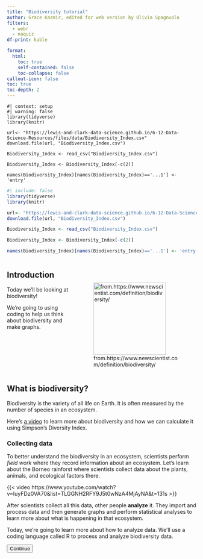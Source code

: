 ```yaml
---
title: "Biodiversity tutorial"
author: Grace Kazmir, edited for web version by Olivia Spagnuolo
filters: 
  - webr
  - naquiz
df-print: kable

format: 
  html: 
    toc: true
    self-contained: false
    toc-collapse: false
callout-icon: false
toc: true
toc-depth: 2
---
```


<script>

document.addEventListener("DOMContentLoaded", function() {
    let currentPartIndex = 0;
    const parts = document.querySelectorAll(".tutorial-part");
    const buttons = document.querySelectorAll("button[id^='continue-button']");
    const nextButton = document.getElementById("next-button");
    const headerHeight = document.querySelector("header") ? document.querySelector("header").offsetHeight : 0;
    const sidebarLinks = document.querySelectorAll("#quarto-margin-sidebar .sidebar a"); // Updated selector

    // Log the selected elements
    console.log('Tutorial parts:', parts);
    console.log('Continue buttons:', buttons);

    // Hide all tutorial parts except the first one
    parts.forEach(function(part, index) {
        if (index !== 0) {
            part.style.display = "none";
        }
    });

    // Function to scroll to the top of the element, accounting for a fixed header
    function scrollToElement(element) {
        const elementTop = element.getBoundingClientRect().top + window.scrollY;
        window.scrollTo({
            top: elementTop - headerHeight,
            behavior: "smooth"
        });
    }

    // Function to show a specific part
    function showPart(index) {
        if (index >= 0 && index < parts.length) {
            parts.forEach((part, idx) => {
                part.style.display = (idx === index) ? "block" : "none";
            });
            scrollToElement(parts[index]);
            currentPartIndex = index;
        }
    }
    
     // Function to show all parts up to a specific index
    function showPartsUpTo(index) {
        parts.forEach((part, idx) => {
            if (idx <= index) {
                part.style.display = "block";
            }
            if (idx > index){
            part.style.display = "none";
}
        });
        scrollToElement(parts[index]);
        currentPartIndex = index;
    }

    // Add click event listeners to each button
    buttons.forEach(function(button, index) {
        button.addEventListener("click", function() {
            if (currentPartIndex < parts.length - 1) {
                parts[currentPartIndex].style.display = "block";
                buttons[currentPartIndex].style.display = "none";
                currentPartIndex++;
                showPartsUpTo(currentPartIndex);
            } else {
                alert("End of tutorial");
            }
        });
    });

    // Listen for hash changes to navigate to the correct section
    window.addEventListener("hashchange", function() {
        const hash = window.location.hash;
        if (hash) {
            const targetPart = document.querySelector(hash);
            if (targetPart) {
                const targetIndex = Array.prototype.indexOf.call(parts, targetPart);
                showPartsUpTo(targetIndex);
                buttons.forEach((button, idx) => {
                  if (idx < targetIndex) {
                  button.style.display="none";}
                  if (idx >= targetIndex) {
                  button.style.display="block";
}
                  });
            }
        }
    });

    // Check the URL hash on page load
    const initialHash = window.location.hash;
    if (initialHash) {
        const initialTarget = document.querySelector(initialHash);
        if (initialTarget) {
          const intialIndex=Array.prototype.indexOf.call(parts, initialTarget);
            showPartsUpTo(initalIndex);
            buttons.forEach((button, idx) => {
                if (idx < initialIndex) {
                    button.style.display = "none";
                }
            });
        }
    }
    // Add click event listener to the new next button
    if (nextButton) {
        nextButton.addEventListener("click", function() {
            window.location.href = "https://www.example.com"; 
        });
    }
});

</script>


```webr-r
#| context: setup
#| warning: false
library(tidyverse)
library(knitr)

url<- "https://lewis-and-clark-data-science.github.io/6-12-Data-Science-Resources/files/data/Biodiversity_Index.csv"
download.file(url, "Biodiversity_Index.csv")

Biodiversity_Index <- read_csv("Biodiversity_Index.csv")

Biodiversity_Index <- Biodiversity_Index[-c(2)]

names(Biodiversity_Index)[names(Biodiversity_Index)=='...1'] <- 'entry'

```

```r
#| include: false
library(tidyverse)
library(knitr)

url<- "https://lewis-and-clark-data-science.github.io/6-12-Data-Science-Resources/files/data/Biodiversity_Index.csv"
download.file(url, "Biodiversity_Index.csv")

Biodiversity_Index <- read_csv("Biodiversity_Index.csv")

Biodiversity_Index <- Biodiversity_Index[-c(2)]

names(Biodiversity_Index)[names(Biodiversity_Index)=='...1'] <- 'entry'

```


::: columns
::: {.column width="35%"}
## Introduction

Today we'll be looking at biodiversity!

We're going to using coding to help us think about biodiversity and make graphs. 

:::
::: {.column width="65%"}

<br>
<br>


![from.https://www.newscientist.com/definition/biodiversity/](https://lewis-and-clark-data-science.github.io/6-12-Data-Science-Resources/files/figures/biodiversityimage.jpg){cap-location="margin" height=2in}
:::
:::

<div class="tutorial-part" style="display: block;">

## What is biodiversity? 

Biodiversity is the variety of all life on Earth. It is often measured by the number of species in an ecosystem. 

Here's [a video](https://www.youtube.com/watch?v=7DOuku8876I) to learn more about biodiversity and how we can calculate it using Simpson's Diversity Index.

### Collecting data

To better understand the biodiversity in an ecosystem, scientists perform *field work* where they record information about an ecosystem. Let's learn about the Borneo rainforst where scientists collect data about the plants, animals, and ecological factors there. 

{{< video https://www.youtube.com/watch?v=IuyFDz0VA70&list=TLGGNH2RFY9J5t0wNzA4MjAyNA&t=131s >}}

After scientists collect all this data, other people **analyze** it. They import and process data and then generate graphs and perform statistical analyses to learn more about what is happening in that ecosystem. 

Today, we're going to learn more about how to analyze data. We'll use a coding language called R to process and analyze biodiversity data. 

<button id="continue-button" class="btn btn-primary float-start me-2">Continue</button>
</div>

<div class="tutorial-part" style="display: none;">

## What is R and what can it do?

R is a programming language that helps us work with large amounts of data.

-   You can import data from various sources, clean and process it, perform statistical analyses and generate reports or visualizations

-   Today, we are going to create graphs from a big data set!

-   [Fun Fact:]{.underline} R is like a fancy calculator


### You can use R!

This tutorial lets you use R to work with data. Throughout the tutorial, there are gray boxes with a green "run code" button. These are called code chunks. You can type commands into these boxes and it will tell the computer to do things! Let's try it out.

**Press** the Green Play button on the top right of the code chunk.

(the code chunk is the grey rectangular box below)

```webr-r
4+3
```

**You Try:** Replace `4+3` with any math equation

**Press** Green Play Button when done

```webr-r
4+3
```

<button id="continue-button" class="btn btn-primary float-start me-2">Continue</button>
</div>

<div class="tutorial-part" style="display: none;">


## Data Set {#sec-dataset}

We are going to be using data from [BioTIME,](https://biotime.st-andrews.ac.uk){target="_blank"} which is a database with a focus on biodiversity. They include free open-access data in an effort to make data more accessible and usable by anyone. 

-   We are specifically looking at data on the Biodiversity of Terrestrial Plants and Invertebrates in the Temperate Coniferous Forest and in Tropical Forests.

We've pre-loaded a data set from the biotime data into this tutorial

-   `Biodiversity_Index` is the name of the Data set.

Lets look at it!

::: {.callout-note collapse="true"} 
## Click this to see our data!

::: panel-tabset
## Datatable

```r
#| echo: false
#| output: true
library(DT)
options(DT.options = list(
#  bPaginate = FALSE, 
  pageLength = 148, 
  lengthMenu=c(10,50,100,148)
))
datatable(Biodiversity_Index)
#kable(Biodiversity_Index)
```

## Code to create table (optional)

The `kable()` function opens a data set so you can look at it.

**Press** Green play button to run the code

```webr-r
#| df-print: kable
kable(Biodiversity_Index)
```
:::
:::

This is A LOT of data!! It can be hard to understand by just looking at it. But luckily we can use R/the computer to better understand the data. That's what we'll do in the next sections. 

First, though, let's see what we can observe just by looking at the data. 

**Stop and Think:**

::: panel-tabset
## Question

::: question
**How many columns does this table have? How many rows?**

::: choices
::: choice
148 columns and 11 rows
:::

::: choice
11 columns and 10 rows
:::

::: {.choice .correct-choice}
11 columns and 148 rows
:::

::: choice
52 columns and 14 rows
:::
:::
:::

## Hint

At the top you'll see the names of all the columns. Try scrolling all the way to the bottom of the data to see how many rows there are.
:::

<button id="continue-button" class="btn btn-primary float-start me-2">Continue</button>
</div>

<div class="tutorial-part" style="display: none;">

## Choosing our columns

How can we narrow down all the data and variables? Let's consider our goal, which is to graph biodiversity. 

We will focus on **biodiversity Index** and the **number of different species** to help us understand biodiversity in this data set.

::: {.border-left}

**Stop and Think:**

Discuss these questions with your neighbor:

-   How do biodiversity index and number of different species represent biodiversity in an area? 

-   What is the difference between biodiversity index and number of different species?

-   Why would we want to look at **both** biodiversity index and number of different species? 

:::

<button id="continue-button" class="btn btn-primary float-start me-2">Continue</button>
</div>

<div class="tutorial-part" style="display: none;">

#### Dataset format

-   The columns names are **variables** in the data. 
-   The rows show **individual data entries**. 

::: panel-tabset
## Question

::: question
**Which Columns in the dataset do you think represent biodiversity index and number of different species?**

::: choices
::: choice
`Taxa` and `total`
:::

::: choice
`Biome` and `total`
:::

::: choice
`entry` and `YEAR`
:::

::: {.choice .correct-choice}
`index` and `numspecies`
:::
:::
:::

## Hint

Go back to the `Biodiversity_Index` data set code chunk to look at the columns again! At the top you'll see the names of all the columns. Each column is separated by a vertical line \| .
:::

<button id="continue-button" class="btn btn-primary float-start me-2">Continue</button>
</div>

<div class="tutorial-part" style="display: none;">

### Narrowing down the data

We've determined that we want to work with the `index` and `numspecies` columns. 

-   The `index` column represents the biodiversity index per year.

-   The `numspecies` column represents the different number of species observed per year.


### Choosing the biome and taxa

Now let's look closer at each biome and taxa in the data set. In order to make a better graph, we want to narrow down the data we're looking at. We'll need to choose a biome and taxa to focus on. 

::: {.border-left}

**Stop and Think**

*How many different biomes does the data set have?*

-   (Go back and look at the `Biodiversity_Index` data set to try to find the answer)

-   notice this is HARD to find by just looking at the data set, especially if the data set is huge.

:::

<button id="continue-button" class="btn btn-primary float-start me-2">Continue</button>
</div>

<div class="tutorial-part" style="display: none;">


Let's use R to solve this question instead! The `unique()` function lists unique values within a column, so it shows us all the **distinct** values in a column.

::: panel-tabset
## Code editor

**Press** Green play button to run the code

```webr-r
unique(Biodiversity_Index$Biome)
```

## Answer

There are two Biomes in this Data Set; `Temperate Coniferous Forest` and `Tropical Forest`.
:::

<button id="continue-button" class="btn btn-primary float-start me-2">Continue</button>
</div>

<div class="tutorial-part" style="display: none;">

### Unique Taxa

**How many different taxa does the data set have?**

-   Now you know what code to use to find unique values within a column. See if you can reuse the code to find the unique values for the `Taxa` column.


::: panel-tabset
## Code editor

**Edit** this code to find the unique values for the `Taxa` column. Replace the red line ______ with the column name we're looking at. 

**Press** Green play button to run the code chunk once you edit the code.

```webr-r
unique(Biodiversity_Index$"________")
```

## Hint

The code should look like `unique(Biodiversity_Index$"Taxa")`

## Answer

There are two different taxa in this data set: `Terrestrial Plants` and `Terrestrial Invertebrates`.
:::

Now let's combine all the columns we just looked at: the `index`,`total`,`Biome`, and `Taxa` columns. Let's also add the `YEAR` column, since it's the independent variable we will be using in our graphs. Below, we'll look at just the columns we want to graph:

**Press** Green play button to run the code chunk

```webr-r
print(Biodiversity_Index[,c("YEAR","index","numspecies","Biome","Taxa")], n=148)
```

Now that you have extracted the columns you need, let's graph! 

<button id="continue-button" class="btn btn-primary float-start me-2">Continue</button>
</div>

<div class="tutorial-part" style="display: none;">

## Creating a Graph

We have A LOT of data. It would be really hard to graph by hand. Luckily, we can use the computer (R) to graph it.

Our goal is to create a graph that tracks the biodiversity of a specific location over time. We have two methods of measuring biodiversity: the **number of species** and the **biodiversity index**. We will also narrow down our data by choosing a specific **biome** and **taxa**. 

::: {.border-left}

**Stop and Think**

*Before you make the graph, make a prediction about what it will look like:*

-   How do you think biodiversity is changing over time? 

    -   Will there be **more** or **less** biodiversity now compared to 50 years ago? 

-   Will biodiversity look different in different biomes and taxas? How? 
:::

Go through the following steps to create your graph. 

### Step 1: Choosing a Biome and Taxa

First, choose a biome and taxa. 

Here are your options again: 

::: columns
::: {.column width="50%"}

**Biomes**

-   Temperate Coniferous Forest

-   Tropical Forest

:::


::: {.column width="50%"}

**Taxa**

-   Terrestrial Plants

-   Terrestrial Invertebrates

:::
:::

Now, you'll need to tell the computer what you chose. In the code chunk below: 

**Type** in the name of your Biome and Taxa. Replace the red line ______ and don't delete the quotes `""`. Make sure you spell everything correct and use the exact capitalization in the dataset! 

Then **press** "run code".

::: panel-tabset

## Code editor 

```webr-r
myBiome = "____________"

myTaxa = "____________"

```

## Example
```webr-r
myBiome = "Temperate Coniferous Forest"

myTaxa = "Terrestrial Plants"

```

## Check your work

Run this code. If it outputs the Biome and Taxa you chose spelled and capitalized EXACTLY as they are spelled in the data, then you can continue!

```webr-r
myBiome
myTaxa
```

:::

<button id="continue-button" class="btn btn-primary float-start me-2">Continue</button>
</div>

<div class="tutorial-part" style="display: none;">

### Step 2: Choosing Your X and Y variabless

In the previous step, you narrowed down **what specific** data you want to look at. 

Now, you'll need to choose what **variables** you want to plot on the graph. Recall our goal is to plot the **biodiversity index OR number of species** over **time**.

**Stop and Think** 

::: panel-tabset

## Question

::: question

*What is the X variable? What is the Y variable?*

::: choices
::: {.choice .correct-choice}
**X variable:** time; **Y variable:** biodiversity index/number of species
:::
::: choice
**X variable:** biodiversity index/number of species; **Y variable:** time
:::
:::
:::

## Hint

Remember: 

   -   The **x variable** is the independent variable. It is NOT affected by the other variable. It's like the "cause" variable.
   
   -   The **y variable** is the dependent variable. It IS affected by the other variable. It's like the "effect" variable.
   
## Reasoning

The x variable is **time** because it is independent - it will change and progress no matter what! 

The y variable is **biodiversity index or number of species** (whichever you choose) because it is dependent on time. As time moves forward, the biodiversity index will also change. 

:::

<button id="continue-button" class="btn btn-primary float-start me-2">Continue</button>
</div>

<div class="tutorial-part" style="display: none;">

#### You Choose your Variable

Now, you get to input which y variable you want to graph - either **biodiversity index** or **number of species**.

-   Recall the column names for each of these variables: `index` and `numspecies`. 

-   **Type** in the name of your y variable below. Replace the red line _____ with its name. Be sure to spell it exactly as it is spelled in the data! 

-   Then **press** "run code".

::: panel-tabset
## Code editor

```webr-r
yvar="___________"
```

## Example

```webr-r
yvar="numspecies"
```
:::

Everyone's x variable will be **year** so you don't need to change that. 

<button id="continue-button" class="btn btn-primary float-start me-2">Continue</button>
</div>

<div class="tutorial-part" style="display: none;">

### Step 3: Choosing the type of graph

In this tutorial, we're going to make a **bar graph**. A bar graph allows us to see how biodiversity changes over time in a simple format. Bar Graphs are used to display and compare the values of different categories and color can help distinguish the different categories.

If you want to try making a different kind of graph, refer to the [**Challenge coding** section](#sec-codechallenge). 

<button id="continue-button" class="btn btn-primary float-start me-2">Continue</button>
</div>

<div class="tutorial-part" style="display: none;">


### Step 4: Assigning Color to Bar Graph

You can now choose a custom color for your bar graph. Here are some color options:

-   `"darkseagreen"`

-   `"salmon3"`

-   `"seagreen"`

-   `"brown"`

-   `"blue"`

-   `"yellow"`

-   `"purple"`

Now, type the color name in place of the red line ______. Be sure to keep it inside the quotes `""`.Then click "run code".


::: panel-tabset
## Code editor

```webr-r
graphColor = "_______"

```

## Example

```webr-r
graphColor = "salmon3"

```
:::

<button id="continue-button" class="btn btn-primary float-start me-2">Continue</button>
</div>

<div class="tutorial-part" style="display: none;">

### Step 5: Adding a Title and Axis Labels

Now, you can add a title and axis labels to your graph.

-   A good graph should always have at least a Title and Axis labels (X-Axis, Y-axis)

In the code chunk below, add a Title, Subtitle, x-axis label, and y-axis label. Then click "run code". 

Be sure to keep quotations `""` around name. Example : `xLabel="year"`

::: panel-tabset
## Code editor

```webr-r
titleName = "________"

subtitleName = "________"

xLabel = "_______"

yLabel = "_______"
```

## Example

```webr-r
titleName = "Number of Terrestrial Invertebrate Species"

subtitleName = "In Temperate Coniferous Forest "

xLabel= "Year"

yLabel = "Number of Species"
```
:::

<button id="continue-button" class="btn btn-primary float-start me-2">Continue</button>
</div>

<div class="tutorial-part" style="display: none;">

### Step 6: Create the graph!

Now, you can create your graph! Click "run" on the code chunk below

::: panel-tabset

## Code editor 

```webr-r
#| read-only: true
Biodiversity_Index|>
  filter(Biome==myBiome, Taxa==myTaxa) |>
  ggplot(aes_string(x="YEAR", y= yvar )) + 
  geom_col(fill=graphColor, color="grey37") + 
  labs(title = titleName, 
       subtitle = subtitleName, 
       x= xLabel, y= yLabel) +
  theme_linedraw()+theme(plot.title = element_text( hjust= .5, face = "bold"), plot.subtitle = element_text(hjust = .5))
```

## Troubleshooting: error message

Did you get an error message in red?

-   If the graph also displayed and looks right, don't worry about the error message!

-   If the graph is not displaying, go back and make sure you ran all the code chunks previously where you defined the variables and labels.

    -   Did you put everything in quotes when you defined the variables and labels?
    
    -   Did you **press** "Run code" in each code chunk?

-   If it still isn't working or if you accidentally deleted something, you can click the "refresh" button at the top of a code chunk. Or you can refresh the page to restart fully restart, but this will delete all your work. 

:::

::: {.border-left}

**Stop and think**

Talk with your group about the graphs!

-   What patterns do you notice?
    
    -   Do you see any outliers? 
    
    -   How is the data changing over time? 

-   What do you wonder? 

-   Does this data give you all the information you want? What is the data *missing*? 
        
-   What else would you like to know? 
:::

<button id="continue-button" class="btn btn-primary float-start me-2">Continue</button>
</div>

<div class="tutorial-part" style="display: none;">

## Congratulations!

**You have created a data visualization from a big data set!**

::: {.border-left}

**Stop and Think**:

1.  *What were some challenges?*

2.  *What have you learned about Data Science?*

3.  *What other kind of data would you like to look at in the future?*

4.  *What kind of graphs do you want to make or see more of?*

:::

If you want to learn more about the code we used to create the graph, you can click "continue" to go to the Code Challenge. This is OPTIONAL. Otherwise you are all done! Great work!!

![From.giphy.com](https://i.giphy.com/media/v1.Y2lkPTc5MGI3NjExaWhhZnlpMjFmanJ2NG5hajBjbWxyYzVtdmkzMDJqcGN5bjg0b2xmYiZlcD12MV9pbnRlcm5hbF9naWZfYnlfaWQmY3Q9Zw/ely3apij36BJhoZ234/giphy-downsized-large.gif)



<button id="continue-button" class="btn btn-primary float-start me-2">Continue</button>
</div>

<div class="tutorial-part" style="display: none;">

## Code challenge {#sec-codechallenge}

In this code challenge, we'll have you directly edit the entire code chunk used to create your graph. Previously, you inputted your variables and we then put them into the graph code. So this time, you get to put your variables directly into the graph code and learn about what each command does! 

Here's the code we used to create your graph. We'll go over it in detail below.

```webr-r
#| read-only:true
Biodiversity_Index|>
  filter(Biome=="Insert Biome Name Here", Taxa=="Insert Taxa Name Here") |>
  ggplot(aes(x= YEAR, y= "numspecies or index" )) + 
  geom_col(fill= "Insert Color Name Here", color="grey37") + 
  labs(title = "Insert Title Name", 
       subtitle = "Insert Subtititle", 
       x= "Year", y= "Number of species or Biodiversity index") +
  theme_linedraw()+theme(plot.title = element_text( hjust= .5, face = "bold"), plot.subtitle = element_text(hjust = .5))
```

### Step 1: Selecting a data set to graph

Lets look at line 1 : `Biodiversity_Index |>`

-   This line is telling the computer which data set we want to create a graph from

-   You do not need to make any changes to this line.

<button id="continue-button" class="btn btn-primary float-start me-2">Continue</button>
</div>

<div class="tutorial-part" style="display: none;">

### Step 2: Identifying which `Biome` and which `Taxa`

Looking at Line 2 : `filter(Biome=="Insert Biome Name Here", Taxa=="Insert Taxa Name Here")`

-   This is line is telling R which specific rows you want displayed in your graph based on the categories you tell it.

-   The `filter()` function picks rows you want to keep based on the instructions you give it

-   Since there are multiple biomes and taxa within the data set we need to specify which ones we want to graph

**You Try:**

Based on your assigned graph insert the corresponding `Biome` and `Taxa` in the code chunk below.

Be sure you spell the Biome and Taxa exactly as it is spelled in the dataset with proper capitalizations. Here are the options:

-   Biome:
    -   "Temperate Coniferous Forest"
    -   "Tropical Forest"
-   Taxa:
    -   "Terrestrial Invertebrates"
    -   "Terrestrial Plants"

::: panel-tabset
## Code editor

DO NOT **Press** play!

```webr-r
filter(Biome=="Insert Biome Name Here", Taxa=="Insert Taxa Name Here") 
```

Make sure to keep your answers in the quotations`""`!

## Example

```webr-r
filter(Biome=="Savannah Desert", Taxa=="Mammals") 
```
:::

<button id="continue-button" class="btn btn-primary float-start me-2">Continue</button>
</div>

<div class="tutorial-part" style="display: none;">

### Step 3: Choose your X and Y variables

Looking at Line 3: `ggplot(aes(x= YEAR, y="numspecies or index"))`

-   The `ggplot()` function is used to create a wide variety of data visualizations, including scatter plots,bar graphs, line graphs, and many others.

-   Within the `ggplot()` function we use the `aes()` function to assign the features of the graphs ( X and Y Values)

-   The X value (`x=YEAR`) will be the same for all eight graphs, so **DO NOT** change that part

**You Try:**

-   Based on your assigned graph insert the corresponding `y` value in the code chunk below

-   This should be either `numspecies` if your graph is looking at the number of species or `index` if your graph is looking at Biodiversity Index

    **NOTE:** In this part it important to NOT include quotations `""`. Example: `y=numspecies` or `y=index`

::: panel-tabset
## Code editor

DO NOT **Press** Green play button

```webr-r
ggplot(aes(x= YEAR, y=numspecies or index))
```

## Example

```webr-r
ggplot(aes(x= YEAR, y=numspecies))

```
:::

<button id="continue-button" class="btn btn-primary float-start me-2">Continue</button>
</div>

<div class="tutorial-part" style="display: none;">

### Step 4: Choosing the type of graph

Looking at line 5, this is where we choose the type of graph we want to use. Currently it says `geom_col(________)` with some random words in the parenthesis that you can ignore for now. 

You can change the part where it says `col` to adjust the type of plot. For example, you can create a scatter plot by replacing `col` with `point`. Here's how that would look: 

::: panel-tabset
## Scatterplot

```webr-r
geom_point(color= "Insert Color Name Here")

```

## Bar plot

```webr-r
geom_col(fill= "Insert Color Name Here", color="grey37")

```
:::

<button id="continue-button" class="btn btn-primary float-start me-2">Continue</button>
</div>

<div class="tutorial-part" style="display: none;">


### Step 5: Assigning corresponding color to the bars

Looking at line 5: `geom_col(fill= "Insert Color Name Here", color="grey37")`

-   The `geom_col` function is used to tell R that we want to graph a Bar graph

-   Bar Graphs are used to display and compare the values of different categories and color can help distinguish the different categories.

-   Within the `geom_col()` function we can specify the color of the bars using the code `fill="Name of Color"`

-   Ignore `color="grey37"` that is specifying the color for the border of the bars. **DO NOT** change that.

You can now choose a custom color for your bar graph. Here are some color options:

-   `"darkseagreen"`

-   `"salmon3"`

-   `"seagreen"`

-   `"brown"`

-   `"blue"`

-   `"yellow"`

-   `"purple"`

**Your Turn:**

Once you've identified which color you need to use, insert the color where it says `"Insert Color Name Here"`.

**NOTE:** It is important to keep the quotations `""`

::: panel-tabset
## Code editor

```webr-r
geom_col(fill= "Insert Color Name Here", color="grey37")

```

## Example

```webr-r
geom_col(fill= "salmon3", color="grey37")

```
:::

<button id="continue-button" class="btn btn-primary float-start me-2">Continue</button>
</div>

<div class="tutorial-part" style="display: none;">

### Step 6: Labels

Looking at lines 5,6,and 7 : `labs(title = "Insert Title Name", subtitle = "Insert Subtititle", x= "Year", y= "Number of species or Biodiversity index")`

-   The `labs()` function is used to specify labels on the graph (Title, Subtitle, Axis labels, Captions, and more)

-   A good graph should always have at least a Title and Axis labels (X-Axis, Y-axis)

**Your Turn:**

1.  Insert the Title of your graph where it says `"Insert Title Name"`

2.  Insert the subtitle of your graph where it says `"Insert Subtitle"`

3.  Keep the X-axis labeled `"Year"` DO NOT Change this code.

4.  Pick `"Number of species"` or `"Biodiversity index"` as your Y-Axis label based on your corresponding graph.

    **NOTE**: keep quotations `""` around name. Example : `x="year"`

::: panel-tabset
## Code editor

DO NOT **Press** Green Play button

```webr-r
labs(title = "Insert Title Name", subtitle = "Insert Subtititle", x= "Year", y= "Number of species or Biodiversity index")
```

## Example

```webr-r
labs(title = "Number of Terrestrial Invertebrate Species", 
       subtitle = "In Temperate Coniferous Forest ",
       x= "Year", y= "Number of Species")
```
:::

<button id="continue-button" class="btn btn-primary float-start me-2">Continue</button>
</div>

<div class="tutorial-part" style="display: none;">

### Step 7: Putting all the lines together!

Now that you have edited all the necessary code lines, let's put them together to create our graphs

**Your Turn:**

-   Look back at your work in steps 1-5. Edit the following code based on your work in those steps.

```webr-r
Biodiversity_Index|>
  filter(Biome=="Insert Biome Name Here", Taxa=="Insert Taxa Name Here") |>
  ggplot(aes(x= YEAR, y= "numspecies or index" )) + 
  geom_col(fill= "Insert Color Name Here", color="grey37") + 
  labs(title = "Insert Title Name", 
       subtitle = "Insert Subtititle", 
       x= "Year", y= "Number of species or Biodiversity index") +
  theme_linedraw()+theme(plot.title = element_text( hjust= .5, face = "bold"), plot.subtitle = element_text(hjust = .5))
```


If you're having trouble with the code, click below to see the answers and edit your code accordingly. 


::: {.callout-note collapse="true"}
## Click this to see the answers

::: panel-tabset
## Number of Species Temperate Plants

```webr-r
Biodiversity_Index|>
  filter(Biome=="Temperate Coniferous Forest", Taxa=="Terrestrial Plants")|>
ggplot(aes(x=YEAR,y= numspecies)) + geom_col(fill= "darkseagreen", color= "grey37")+
  labs(title = "Number of Terrestrial Plant Species", 
       subtitle = "In Temperate Coniferous Forest", 
       x= "Year", y= "Number of species") + theme_linedraw() + 
  theme(plot.title = element_text( hjust= .5, face = "bold"), plot.subtitle = element_text(hjust = .5)) 
```

## Number of Species Temperate Invertebrates

```webr-r
Biodiversity_Index|>
  filter(Biome=="Temperate Coniferous Forest", Taxa=="Terrestrial Invertebrates")|>
  ggplot(aes(x=YEAR, y= numspecies)) +geom_col(fill= "salmon3", color= "grey37") +
  labs(title = "Number of Terrestrial Invertebrate Species", 
       subtitle = "In Temperate Coniferous Forest ",
       x= "Year", y= "Number of Species") +theme_linedraw() +
  theme(plot.title = element_text( hjust= .5, face = "bold"), plot.subtitle = element_text(hjust = .5)) 
```

## Diversity Index Temperate Plants

```webr-r
Biodiversity_Index|>
  filter(Biome=="Temperate Coniferous Forest", Taxa== "Terrestrial Plants")|>
  ggplot(aes(x= YEAR, y= index)) + geom_col(fill= "darkseagreen", color="grey37") + 
  labs(title = "Biodiversity Index of Terrestrial Plants", 
       subtitle = "In Temperate Coniferous Forest",
       x= "Year", y= "Biodiversity Index") +
  theme_linedraw()+
  theme(plot.title = element_text( hjust= .5, face = "bold"), plot.subtitle = element_text(hjust = .5)) 
```

## Diversity Index Temperate Invertebrates

```webr-r

Biodiversity_Index|>
  filter(Biome=="Temperate Coniferous Forest", Taxa=="Terrestrial Invertebrates")|>
  ggplot(aes(x=YEAR, y= index)) +geom_col(fill= "salmon3", color= "grey37") +
  labs(title = "Biodiversity Index of Terrestrial Invertebrates", 
       subtitle = "In Temperate Coniferous Forest", 
       x= "Year", y= "Biodiversity Index") + theme_linedraw() +
  theme(plot.title = element_text( hjust= .5, face = "bold"), plot.subtitle = element_text(hjust = .5))
```

## Number of Species Tropical Plants

```webr-r
Biodiversity_Index|>
  filter(Biome=="Tropical Forest", Taxa=="Terrestrial Plants")|>
  ggplot(aes(x=YEAR,y= numspecies)) +geom_col(fill= "seagreen", color= "grey37")+
  labs(title = "Number of Terrestrial Plant Species",
       subtitle = "In Tropical Forest", 
       x= "Year", y= "Number of species") + theme_linedraw() + 
  theme(plot.title = element_text( hjust= .5, face = "bold"), plot.subtitle = element_text(hjust = .5))
```

## Number of Species Tropical Invertebrates

```webr-r
Biodiversity_Index|>
  filter(Biome=="Tropical Forest", Taxa=="Terrestrial Invertebrates")|>
  ggplot(aes(x=YEAR,y= numspecies)) +geom_col(fill= "brown", color= "grey37")+
  labs(title = "Number of Terrestrial Invertebrate Species",
       subtitle = "In Tropical Forest", 
       x= "Year", y= "Number of species") + theme_linedraw() + 
  theme(plot.title = element_text( hjust= .5, face = "bold"), plot.subtitle = element_text(hjust = .5)) 
```

## Diversity Index Tropical Plants

```webr-r
Biodiversity_Index|>
  filter(Biome=="Tropical Forest", Taxa== "Terrestrial Plants")|>
  ggplot(aes(x= YEAR, y= index)) + geom_col(fill= "seagreen", color="grey37") + 
  labs(title = "Biodiversity Index of Terrestrial Plants", 
       subtitle = "In Tropical Forest", 
       x= "Year", y= "Biodiversity Index" ) +
  theme_linedraw()+
  theme(plot.title = element_text( hjust= .5, face = "bold"), plot.subtitle = element_text(hjust = .5))
```

## Diversity Index Tropical Invertebrates

```webr-r

Biodiversity_Index|>
  filter(Biome=="Tropical Forest", Taxa=="Terrestrial Invertebrates")|>
  ggplot(aes(x= YEAR, y= index)) + geom_col(fill= "brown", color="grey37") + 
  labs(title = "Biodiversity Index of Terrestrial Invertebrates", 
       subtitle = "In Tropical Forest", 
       x= "Year", y= "Biodiversity Index" ) +
  theme_linedraw()+
  theme(plot.title = element_text( hjust= .5, face = "bold"), plot.subtitle = element_text(hjust = .5))
```
:::
:::

<button id="continue-button" class="btn btn-primary float-start me-2">The End</button>
</div>

<div class="tutorial-part" style="display: none;">

## Congratulations!

**You have created a data visualization from a big data set!**

Nice work!

![from giphy.com](https://i.giphy.com/media/v1.Y2lkPTc5MGI3NjExeXJ5b3RzY2RwbjV4N3prcHZldjZkMGVlc2NodGZuMXU5cHZnMHF4ZyZlcD12MV9pbnRlcm5hbF9naWZfYnlfaWQmY3Q9Zw/3o6fJ1BM7R2EBRDnxK/giphy.gif)
</div>
